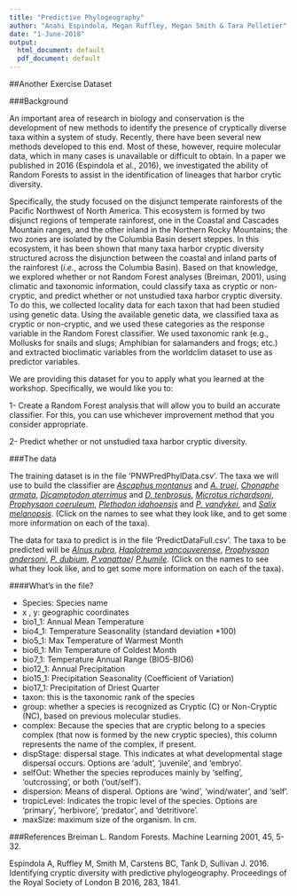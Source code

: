 ---
title: "Predictive Phylogeography"
author: "Anahi Espindola, Megan Ruffley, Megan Smith & Tara Pelletier"
date: "1-June-2018"
output:
  html_document: default
  pdf_document: default
---

##Another Exercise Dataset

###Background

An important area of research in biology and conservation is the development of new methods to identify the presence of cryptically diverse taxa within a system of study. Recently, there have been several new methods developed to this end. Most of these, however, require molecular data, which in many cases is unavailable or difficult to obtain. In a paper we published in 2016 (Espindola et al., 2016), we investigated the ability of Random Forests to assist in the identification of lineages that harbor crytic diversity.

Specifically, the study focused on the disjunct temperate rainforests of the Pacific Northwest of North America. This ecosystem is formed by two disjunct regions of temperate rainforest, one in the Coastal and Cascades Mountain ranges, and the other inland in the Northern Rocky Mountains; the two zones are isolated by the Columbia Basin desert steppes. In this ecosystem, it has been shown that many taxa harbor cryptic diversity structured across the disjunction between the coastal and inland parts of the rainforest (*i.e.*, across the Columbia Basin). Based on that knowledge, we explored whether or not Random Forest analyses (Breiman, 2001), using climatic and taxonomic information, could classify taxa as cryptic or non-cryptic, and predict whether or not unstudied taxa harbor cryptic diversity. To do this, we collected locality data for each taxon that had been studied using genetic data. Using the available genetic data, we classified taxa as cryptic or non-cryptic, and we used these categories as the response variable in the Random Forest classifier. We used taxonomic rank (e.g., Mollusks for snails and slugs; Amphibian for salamanders and frogs; etc.) and extracted bioclimatic variables from the worldclim dataset to use as predictor variables.

We are providing this dataset for you to apply what you learned at the workshop. Specifically, we would like you to:

1- Create a Random Forest analysis that will allow you to build an accurate classifier. For this, you can use whichever improvement method that you consider appropriate.

2- Predict whether or not unstudied taxa harbor cryptic diversity.


###The data

The training dataset is in the file 'PNWPredPhylData.csv'.
The taxa we will use to build the classifier are [*Ascaphus montanus*](https://amphibiaweb.org/species/5822) and [*A. truei*](https://amphibiaweb.org/species/2049), [*Chonaphe armata*](https://calphotos.berkeley.edu/cgi/img_query?enlarge=0000+0000+0505+2279), [*Dicamptodon aterrimus*](https://amphibiaweb.org/species/3864) and [*D. tenbrosus*](https://amphibiaweb.org/cgi/amphib_query?where-genus=Dicamptodon&where-species=tenebrosus&account=amphibiaweb), [*Microtus richardsoni*](https://naturalhistory.si.edu/mna/image_info.cfm?species_id=176), [*Prophysaon coeruleum*](http://linnet.geog.ubc.ca/efauna/Atlas/Atlas.aspx?sciname=Prophysaon%20coeruleum), [*Plethodon idahoensis*](https://amphibiaweb.org/species/4136) and [*P. vandykei*](https://amphibiaweb.org/species/4156), and [*Salix melanopsis*](http://www.efloras.org/florataxon.aspx?flora_id=1&taxon_id=242445785). (Click on the names to see what they look like, and to get some more information on each of the taxa).

The data for taxa to predict is in the file 'PredictDataFull.csv'. The taxa to be predicted will be [*Alnus rubra*](http://www.nwplants.com/business/catalog/aln_rub.html), [*Haplotrema vancouverense*](http://fieldguide.mt.gov/speciesDetail.aspx?elcode=IMGAS36120), [*Prophysaon andersoni*](http://idtools.org/id/mollusc/factsheet.php?name=Prophysaon%20andersonii), [*P. dubium*](https://www.inaturalist.org/taxa/228799-Prophysaon-dubium), [*P.vanattae*](https://www.inaturalist.org/taxa/228804-Prophysaon-vanattae)/ [*P.humile*](http://fieldguide.mt.gov/speciesDetail.aspx?elcode=IMGAS62070). (Click on the names to see what they look like, and to get some more information on each of the taxa).


####What's in the file?

* Species: Species name
* x , y: geographic coordinates
* bio1_1: Annual Mean Temperature
* bio4_1: Temperature Seasonality (standard deviation *100)
* bio5_1: Max Temperature of Warmest Month
* bio6_1: Min Temperature of Coldest Month
* bio7_1: Temperature Annual Range (BIO5-BIO6)
* bio12_1: Annual Precipitation
* bio15_1: Precipitation Seasonality (Coefficient of Variation)
* bio17_1: Precipitation of Driest Quarter
* taxon: this is the taxonomic rank of the species
* group: whether a species is recognized as Cryptic (C) or Non-Cryptic (NC), based on previous molecular studies.
* complex: Because the species that are cryptic belong to a species complex (that now is formed by the new cryptic species), this column represents the name of the complex, if present.
* dispStage: dispersal stage. This indicates at what developmental stage dispersal occurs. Options are 'adult', 'juvenile', and 'embryo'.
* selfOut: Whether the species reproduces mainly by 'selfing', 'outcrossing', or both ('out/self').
* dispersion: Means of disperal. Options are 'wind', 'wind/water', and 'self'.
* tropicLevel: Indicates the tropic level of the species. Options are 'primary', 'herbivore', 'predator', and 'detritivore'.
* maxSize: maximum size of the organism. In cm.

###References
Breiman L. Random Forests. Machine Learning 2001, 45, 5-32.

Espindola A, Ruffley M, Smith M, Carstens BC, Tank D, Sullivan J. 2016. Identifying cryptic diversity with predictive phylogeography. Proceedings of the Royal Society of London B 2016, 283, 1841.

